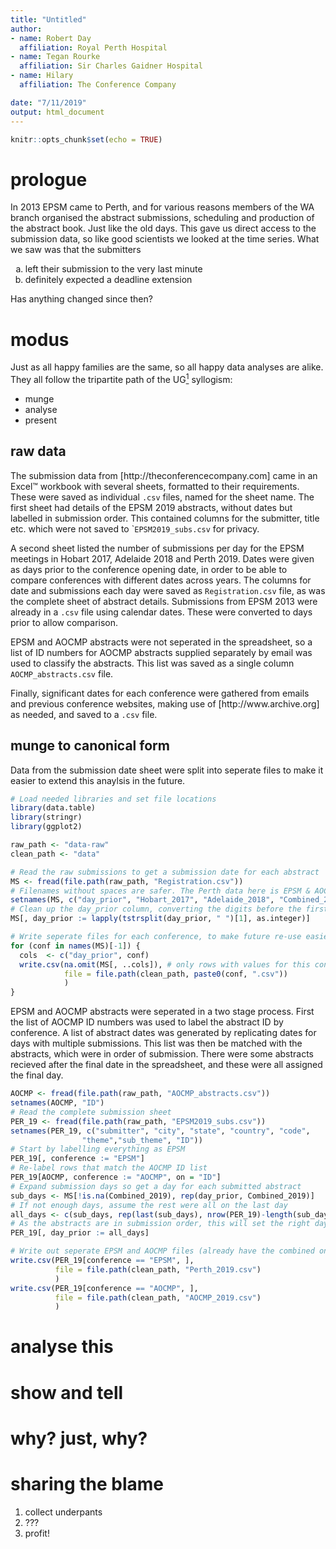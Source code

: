 ```yaml
---
title: "Untitled"
author:
- name: Robert Day
  affiliation: Royal Perth Hospital
- name: Tegan Rourke
  affiliation: Sir Charles Gaidner Hospital
- name: Hilary
  affiliation: The Conference Company

date: "7/11/2019"
output: html_document
---
```


```r
knitr::opts_chunk$set(echo = TRUE)
```

# prologue

In 2013 EPSM came to Perth, and for various reasons members of the WA branch organised the abstract submissions, scheduling and production of the abstract book. Just like the old days. This gave us direct access to the submission data, so like good scientists we looked at the time series. What we saw was that the submitters 

 a) left their submission to the very last minute
 b) definitely expected a deadline extension

Has anything changed since then?

# modus

Just as all happy families are the same, so all happy data analyses are alike.
They all follow the tripartite path of the UG[^1^] syllogism:

  * munge
  * analyse
  * present
  
## raw data

The submission data from [http://theconferencecompany.com] came in an Excel&trade;
workbook with several sheets, formatted to their requirements.
These were saved as individual ```.csv``` files, named for the sheet name.
The first sheet had details of the EPSM 2019 abstracts, 
without dates but labelled in submission order.
This contained columns for the submitter, title etc. 
which were not saved to ```EPSM2019_subs.csv`` for privacy.

A second sheet listed the number of submissions per day for the EPSM meetings in Hobart 2017, Adelaide 2018 and Perth 2019.
Dates were given as days prior to the conference opening date, in order to be able to compare conferences with different dates across years.
The columns for date and submissions each day were saved as ```Registration.csv``` file, as was the complete sheet of abstract details.
Submissions from EPSM 2013 were already in a ```.csv``` file using calendar dates.
These were converted to days prior to allow comparison.

EPSM and AOCMP abstracts were not seperated in the spreadsheet,
so a list of ID numbers for AOCMP abstracts supplied separately by email was used to classify the abstracts.
This list was saved as a single column ``AOCMP_abstracts.csv`` file.

Finally, significant dates for each conference were gathered from emails and previous conference websites, making use of [http://www.archive.org] as needed, and saved to a ```.csv``` file.

## munge to canonical form

Data from the submission date sheet were split into seperate files to make it easier to extend this anaylsis in the future.
```r
# Load needed libraries and set file locations
library(data.table)
library(stringr)
library(ggplot2)

raw_path <- "data-raw"
clean_path <- "data"

# Read the raw submissions to get a submission date for each abstract
MS <- fread(file.path(raw_path, "Registration.csv"))
# Filenames without spaces are safer. The Perth data here is EPSM & AOCMP
setnames(MS, c("day_prior", "Hobart_2017", "Adelaide_2018", "Combined_2019"))
# Clean up the day_prior column, converting the digits before the first " "
MS[, day_prior := lapply(tstrsplit(day_prior, " ")[1], as.integer)]

# Write seperate files for each conference, to make future re-use easier
for (conf in names(MS)[-1]) { 
  cols  <- c("day_prior", conf)
  write.csv(na.omit(MS[, ..cols]), # only rows with values for this conf
            file = file.path(clean_path, paste0(conf, ".csv"))
            )
}
```

EPSM and AOCMP abstracts were seperated in a two stage process.
First the list of AOCMP ID numbers was used to label the abstract ID by conference.
A list of abstract dates was generated by replicating dates for days with multiple submissions.
This list was then be matched with the abstracts, which were in order of submission.
There were some abstracts recieved after the final date in the spreadsheet, 
and these were all assigned the final day.

```r
AOCMP <- fread(file.path(raw_path, "AOCMP_abstracts.csv"))
setnames(AOCMP, "ID")
# Read the complete submission sheet
PER_19 <- fread(file.path(raw_path, "EPSM2019_subs.csv"))
setnames(PER_19, c("submitter", "city", "state", "country", "code", 
                "theme","sub_theme", "ID"))
# Start by labelling everything as EPSM
PER_19[, conference := "EPSM"]
# Re-label rows that match the AOCMP ID list
PER_19[AOCMP, conference := "AOCMP", on = "ID"]
# Expand submission days so get a day for each submitted abstract
sub_days <- MS[!is.na(Combined_2019), rep(day_prior, Combined_2019)]
# If not enough days, assume the rest were all on the last day
all_days <- c(sub_days, rep(last(sub_days), nrow(PER_19)-length(sub_days)))
# As the abstracts are in submission order, this will set the right day
PER_19[, day_prior := all_days]

# Write out seperate EPSM and AOCMP files (already have the combined one above)
write.csv(PER_19[conference == "EPSM", ],
          file = file.path(clean_path, "Perth_2019.csv")
          )
write.csv(PER_19[conference == "AOCMP", ],
          file = file.path(clean_path, "AOCMP_2019.csv")
          )
```

# analyse this

# show and tell

# why? just, why?

# sharing the blame
[^1^]: Expressed most clearly in the Underpants Gnome credo<br>
 1. collect underpants<br>
 2. ???<br>
 3. profit!
